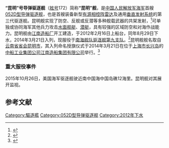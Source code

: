 {{About|052D型导弹驱逐舰1号舰|同名的6601型护卫舰1号舰|昆明号护卫舰|同名的[[康定級巡防艦|康定級巡防艦]]3号舰|昆明號巡防艦}}
{{军舰模板
|名称= 昆明舰  [[File:Naval_Ensign_of_the_People's_Republic_of_China.svg|30px]]
|图片=[[File:CNS_Kunming_(DDG-172).jpg|300px]]
|照片说明=停泊在长兴岛某码头的昆明舰
|舰名来源= [[云南省|云南省]][[昆明市|昆明市]]
|拥有国= [[中华人民共和国|中华人民共和国]]
|制造= [[江南造船廠|江南造船廠]]
|型号= [[052D型导弹驱逐舰|052D型导弹驱逐舰]]
|动工=
|下水=2012年8月29日
|服役=2014年3月21日
|狀態= 在役
|荣誉=
|正常=
|满载=
|全长= 
|全宽= 
|吃水= 
|动力方式= [[柴-燃交替|柴-燃交替]]（CODOG）
|发动机= [[QC280燃气轮机|QC280]][[燃气轮机|燃气轮机]]×2<br>[[MTU-20_V956_TB92柴油机|MTU-20 V956 TB92]][[柴油机|柴油机]]×2
|極速= 约30节
|續航= 
|乘員= 
|舰载机= [[卡-28|卡-28]]×1或[[直-9#直-9C|直-9C]]×1
|搜索系统=H/SJD-9型舰壳主/被动声纳<br>H/LJP-349型火控雷达<br>H/LJG-346A型有源相控阵雷达<br>H/LJQ-366型超视距对海搜索雷达<br>H/LJP-344A型相控阵火控雷达<br>H/LJQ-364型对海/低空搜索雷达<br>H/LJQ-517B型对空警戒雷达
|武器系统= 8单元通用[[垂直发射系统|垂直发射系统]]×8<br>24联装[[红旗-10|HQ-10导弹发射装置]]×1<br>H/PJ-45A型单管130毫米舰炮×1<br>[[H/PJ-12型7管30毫米舰炮|H/PJ-12型7管30毫米舰炮]]×1<br>3联装7424型324毫米鱼雷发射器×2
|电战系统= H/RJZ-726型电子对抗系统<br>18联装H/RJZ-726-4型干扰发射装置×4
|其它=
}}
'''“昆明”号导弹驱逐舰'''（[[舷号|舷号]]172）简称'''“昆明”舰'''，是[[中国人民解放军海军|中国人民解放军海军]]首艘[[052D型导弹驱逐舰|052D型导弹驱逐舰]]，也是首艘装备新型[[電子掃描陣列雷達|有源相控阵雷达]]及通用[[垂直发射系统|垂直发射系统]]的第三代驱逐舰。昆明舰实现了防空、反舰或反潜等多种舰载武器的共架发射，<ref>{{cite web|url=http://navy.81.cn/content/2014-06/07/content_5944693.htm|title=昆明舰：中国“舰造”新高度——从新型驱逐舰入列看我国造舰技术发展|publisher=中国海军网|date=2014-06-07|accessdate=2014-07-01|archive-date=2014-07-14|archive-url=https://web.archive.org/web/20140714194541/http://navy.81.cn/content/2014-06/07/content_5944693.htm|dead-url=no}}</ref>可单独或协同海军其他兵力攻击[[水面舰艇|水面舰艇]]、[[潜艇|潜艇]]，具有较强的区域防空和对海作战能力。昆明舰由[[江南造船厂|江南造船厂]]开工建造，于2012年2月16日上船台，同年8月29日下水，2014年3月21日入列，现服役于[[南海舰队|南海舰队]][[驱逐舰第九支队|驱逐舰第九支队]]。<ref>{{cite web|url=http://jnshipyard.cssc.net.cn/compay_mod_file/news_detail.php?id=214&cart=3|title=H2480船上船台|publisher=中国船舶工业集团公司|date=2012-03-02|accessdate=2017-09-01|archive-date=2017-09-01|archive-url=https://web.archive.org/web/20170901110118/http://jnshipyard.cssc.net.cn/compay_mod_file/news_detail.php?id=214&cart=3|dead-url=no}}</ref>昆明舰舰名取自[[云南省|云南省]][[首府|省会]][[昆明市|昆明市]]，其入列命名授旗仪式于2014年3月21日在位于[[上海市|上海市]][[长兴岛_(上海)|长兴岛]]的[[中船工业集团公司|中船工业集团公司]][[江南造船集团有限公司|江南造船集团有限公司]]举行。<ref>{{cite web|url=http://news.xinhuanet.com/mil/2014-03/21/c_119888983.htm|title=我国新型导弹驱逐舰昆明舰交付海军|publisher=新华网|date=2014-03-21|accessdate=2014-07-01|archive-date=2014-10-06|archive-url=https://web.archive.org/web/20141006103609/http://news.xinhuanet.com/mil/2014-03/21/c_119888983.htm|dead-url=no}}</ref>

===重大服役事件===
2015年10月26日，美国海军驱逐舰驶近南中国海中国岛礁12海里。昆明舰对其展开监视。

== 参考文献 ==
{{reflist}}

{{驱逐舰第九支队}}
{{052D型导弹驱逐舰}}
[[Category:驅逐艦|Category:驅逐艦]]
[[Category:052D型导弹驱逐舰|Category:052D型导弹驱逐舰]]
[[Category:2012年下水|Category:2012年下水]]